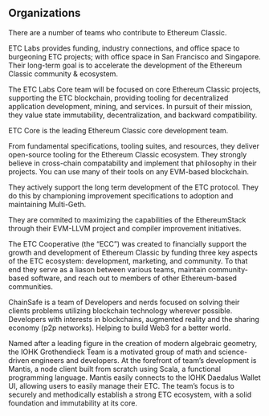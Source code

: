 
## Organizations

There are a number of teams who contribute to Ethereum Classic.

<LinkSection title="ETC Labs" to="https://etclabs.org/">

<team-image src="./etc-labs.png" alt="ETC Labs" />

ETC Labs provides funding, industry connections, and office space to burgeoning ETC projects; with office space in San Francisco and Singapore. Their long-term goal is to accelerate the development of the Ethereum Classic community & ecosystem.

The ETC Labs Core team will be focused on core Ethereum Classic projects, supporting the ETC blockchain, providing tooling for decentralized application development, mining, and services. In pursuit of their mission, they value state immutability, decentralization, and backward compatibility.
</LinkSection>

<LinkSection title="ETC Core" to="https://etccore.io/">

ETC Core is the leading Ethereum Classic core development team.

From fundamental specifications, tooling suites, and resources, they deliver open-source tooling for the Ethereum Classic ecosystem. They strongly believe in cross-chain compatability and implement that philosophy in their projects. You can use many of their tools on any EVM-based blockchain.

They actively support the long term development of the ETC protocol. They do this by championing improvement specifications to adoption and maintaining Multi-Geth.

They are commited to maximizing the capabilities of the EthereumStack through their EVM-LLVM project and compiler improvement initiatives.
</LinkSection>

<LinkSection title="ETC Cooperative" to="https://www.etccooperative.org/">

<team-image src="./etc-coop.png" alt="ETC Cooperative" />

The ETC Cooperative (the “ECC”) was created to financially support the growth and development of Ethereum Classic by funding three key aspects of the ETC ecosystem: development, marketing, and community. To that end they serve as a liason between various teams, maintain community-based software, and reach out to members of other Ethereum-based communities.
</LinkSection>

<LinkSection title="ChainSafe" to="https://chainsafe.io/">

<team-image src="./chainsafe.png" alt="Chainsafe" />

ChainSafe is a team of Developers and nerds focused on solving their clients problems utilizing blockchain technology wherever possible. Developers with interests in blockchains, augmented reality and the sharing economy (p2p networks). Helping to build Web3 for a better world.
</LinkSection>

<LinkSection title="IOHK (Grothendieck)" to="https://iohk.io/projects/ethereum-classic/">

<team-image src="./iohk.png" alt="IOHK Grothendieck" />

Named after a leading figure in the creation of modern algebraic geometry, the IOHK Grothendieck Team is a motivated group of math and science-driven engineers and developers. At the forefront of team’s development is Mantis, a node client built from scratch using Scala, a functional programming language. Mantis easily connects to the IOHK Daedalus Wallet UI, allowing users to easily manage their ETC. The team’s focus is to securely and methodically establish a strong ETC ecosystem, with a solid foundation and immutability at its core.
</LinkSection>
